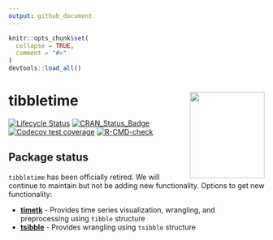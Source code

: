 ```yaml
---
output: github_document
---
```


<!-- README.md is generated from README.Rmd. Please edit that file -->

```r
knitr::opts_chunk$set(
  collapse = TRUE,
  comment = "#>"
)
devtools::load_all()
```

# tibbletime <img src="man/figures/tibbletime-logo.png" width="147" height="170" align="right" />

<!-- badges: start -->
[![Lifecycle Status](https://img.shields.io/badge/lifecycle-retired-orange.svg)](https://lifecycle.r-lib.org/articles/stages.html)
[![CRAN_Status_Badge](http://www.r-pkg.org/badges/version/tibbletime)](https://cran.r-project.org/package=tibbletime)
[![Codecov test coverage](https://codecov.io/gh/business-science/tibbletime/branch/master/graph/badge.svg)](https://app.codecov.io/gh/business-science/tibbletime?branch=master)
[![R-CMD-check](https://github.com/business-science/tibbletime/actions/workflows/R-CMD-check.yaml/badge.svg)](https://github.com/business-science/tibbletime/actions/workflows/R-CMD-check.yaml)
<!-- badges: end -->

## Package status

`tibbletime` has been officially retired. We will continue to maintain but not be adding new functionality. Options to get new functionality:

- [__timetk__](https://business-science.github.io/timetk/index.html) - Provides time series visualization, wrangling, and preprocessing using `tibble` structure
- [__tsibble__](https://github.com/tidyverts/tsibble) - Provides wrangling using `tsibble` structure
